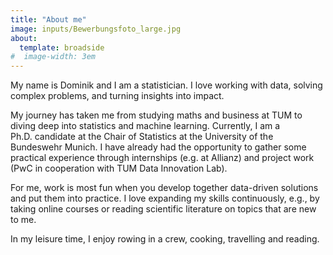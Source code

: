 ```yaml
---
title: "About me"
image: inputs/Bewerbungsfoto_large.jpg
about:
  template: broadside
#  image-width: 3em
---
```


My name is Dominik and I am a statistician. 
I love working with data, solving complex problems, and turning insights into impact.

My journey has taken me from studying maths and business at TUM to diving deep into  statistics and machine learning. Currently, I am a Ph.D. candidate at the Chair of Statistics at the University of the Bundeswehr Munich.
I have already had the opportunity to gather some practical experience through internships (e.g. at Allianz) and project work (PwC in cooperation with TUM Data Innovation Lab).

For me, work is most fun when you develop together data-driven solutions and put them into practice. I love expanding my skills continuously, e.g., by taking online courses or reading scientific literature on topics that are new to me.

In my leisure time, I enjoy rowing in a crew, cooking, travelling and reading.

